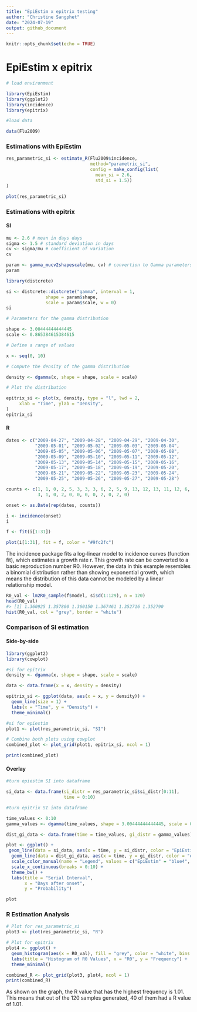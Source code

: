 ```yaml
---
title: "EpiEstim x epitrix testing"
author: "Christine Sangphet"
date: "2024-07-19"
output: github_document
---
```


```r
knitr::opts_chunk$set(echo = TRUE)
```

# **EpiEstim x epitrix**

```r
# load environment

library(EpiEstim)
library(ggplot2)
library(incidence)
library(epitrix)
```

```r
#load data

data(Flu2009)
```

### **Estimations with EpiEstim**

```r
res_parametric_si <- estimate_R(Flu2009$incidence, 
                                method="parametric_si",
                                config = make_config(list(
                                  mean_si = 2.6, 
                                  std_si = 1.5))
)
```

```r
plot(res_parametric_si)
```

### **Estimations with epitrix**

#### SI

```r
mu <- 2.6 # mean in days days
sigma <- 1.5 # standard deviation in days
cv <- sigma/mu # coefficient of variation
cv
```

```r
param <- gamma_mucv2shapescale(mu, cv) # convertion to Gamma parameters
param
```

```r
library(distcrete)

si <- distcrete::distcrete("gamma", interval = 1,
               shape = param$shape,
               scale = param$scale, w = 0)
si
```

```r
# Parameters for the gamma distribution

shape <- 3.00444444444445
scale <- 0.865384615384615

# Define a range of values

x <- seq(0, 10)

# Compute the density of the gamma distribution

density <- dgamma(x, shape = shape, scale = scale)

# Plot the distribution

epitrix_si <- plot(x, density, type = "l", lwd = 2,
     xlab = "Time", ylab = "Density",
)
epitrix_si
```

#### R

```r
dates <- c("2009-04-27", "2009-04-28", "2009-04-29", "2009-04-30",
           "2009-05-01", "2009-05-02", "2009-05-03", "2009-05-04",
           "2009-05-05", "2009-05-06", "2009-05-07", "2009-05-08",
           "2009-05-09", "2009-05-10", "2009-05-11", "2009-05-12",
           "2009-05-13", "2009-05-14", "2009-05-15", "2009-05-16",
           "2009-05-17", "2009-05-18", "2009-05-19", "2009-05-20",
           "2009-05-21", "2009-05-22", "2009-05-23", "2009-05-24",
           "2009-05-25", "2009-05-26", "2009-05-27", "2009-05-28")

counts <- c(1, 1, 0, 2, 5, 3, 3, 3, 6, 2, 5, 9, 13, 12, 13, 11, 12, 6, 6, 6, 
            3, 1, 0, 2, 0, 0, 0, 0, 2, 0, 2, 0)

onset <- as.Date(rep(dates, counts))
```

```r
i <- incidence(onset)
i
```

```r
f <- fit(i[1:31])
```

```r
plot(i[1:31], fit = f, color = "#9fc2fc")
```

The incidence package fits a log-linear model to incidence curves (function fit), which estimates a growth rate r. This growth rate can be converted to a basic reproduction number R0. However, the data in this example resembles a binomial distribution rather than showing exponential growth, which means the distribution of this data cannot be modeled by a linear relationship model.

```r
R0_val <- lm2R0_sample(f$model, si$d(1:129), n = 120)
head(R0_val)
#> [1] 1.360925 1.357800 1.360150 1.367461 1.352716 1.352790
hist(R0_val, col = "grey", border = "white")
```

### Comparison of SI estimation

#### Side-by-side

```r
library(ggplot2)
library(cowplot)

#si for epitrix 
density <- dgamma(x, shape = shape, scale = scale)

data <- data.frame(x = x, density = density)

epitrix_si <- ggplot(data, aes(x = x, y = density)) +
  geom_line(size = 1) +
  labs(x = "Time", y = "Density") +
  theme_minimal()

#si for epiestim 
plot1 <- plot(res_parametric_si, "SI")

# Combine both plots using cowplot
combined_plot <- plot_grid(plot1, epitrix_si, ncol = 1)

print(combined_plot)
```

#### Overlay

```r
#turn epiestim SI into dataframe

si_data <- data.frame(si_distr = res_parametric_si$si_distr[0:11],
                      time = 0:10)

#turn epitrix SI into dataframe

time_values <- 0:10
gamma_values <- dgamma(time_values, shape = 3.00444444444445, scale = 0.865384615384615)

dist_gi_data <- data.frame(time = time_values, gi_distr = gamma_values)

plot <- ggplot() +
 geom_line(data = si_data, aes(x = time, y = si_distr, color = "EpiEstim"), size = 1) +
  geom_line(data = dist_gi_data, aes(x = time, y = gi_distr, color = "epitrix"), size = 1) +
  scale_color_manual(name = "Legend", values = c("EpiEstim" = "blue4", "epitrix" = "lightblue1")) +
  scale_x_continuous(breaks = 0:10) +
  theme_bw() +
  labs(title = "Serial Interval",
       x = "Days after onset",
       y = "Probability")

plot
```

### R Estimation Analysis

```r
# Plot for res_parametric_si
plot3 <- plot(res_parametric_si, "R")

# Plot for epitrix 
plot4 <- ggplot() +
  geom_histogram(aes(x = R0_val), fill = "grey", color = "white", bins =8) +
  labs(title = "Histogram of R0 Values", x = "R0", y = "Frequency") +
  theme_minimal()

combined_R <- plot_grid(plot3, plot4, ncol = 1)
print(combined_R)
```

As shown on the graph, the R value that has the highest frequency is 1.01. This means that out of the 120 samples generated, 40 of them had a R value of 1.01.
